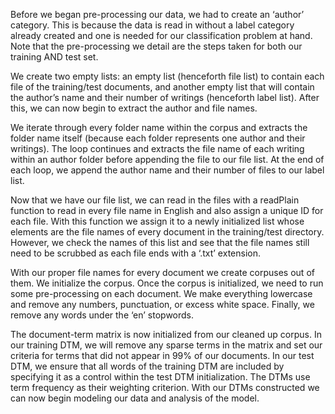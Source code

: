 Before we began pre-processing our data, we had to create an 'author' category. This is because the data is read in without a label category already created and one is needed for our classification problem at hand. Note that the pre-processing we detail are the steps taken for both our training AND test set.

We create two empty lists: an empty list (henceforth file list) to contain each file of the training/test documents, and another empty list that will contain the author's name and their number of writings (henceforth label list). After this, we can now begin to extract the author and file names.

We iterate through every folder name within the corpus and extracts the folder name itself (because each folder represents one author and their writings). The loop continues and extracts the file name of each writing within an author folder before appending the file to our file list. At the end of each loop, we append the author name and their number of files to our label list.

Now that we have our file list, we can read in the files with a readPlain function to read in every file name in English and also assign a unique ID for each file. With this function we assign it to a newly initialized list whose elements are the file names of every document in the training/test directory. However, we check the names of this list and see that the file names still need to be scrubbed as each file ends with a '.txt' extension. 

With our proper file names for every document we create corpuses out of them. We initialize the corpus. Once the corpus is initialized, we need to run some pre-processing on each document. We make everything lowercase and remove any numbers, punctuation, or excess white space. Finally, we remove any words under the 'en' stopwords.

The document-term matrix is now initialized from our cleaned up corpus. In our training DTM, we will remove any sparse terms in the matrix and set our criteria for terms that did not appear in 99% of our documents. In our test DTM, we ensure that all words of the training DTM are included by specifying it as a control within the test DTM initialization. The DTMs use term frequency as their weighting criterion. With our DTMs constructed we can now begin modeling our data and analysis of the model.

